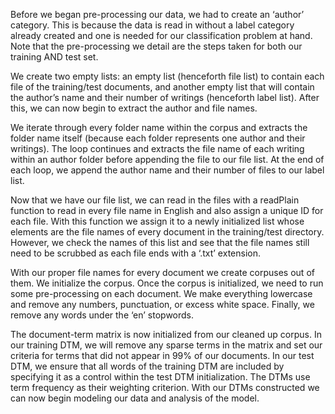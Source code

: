 Before we began pre-processing our data, we had to create an 'author' category. This is because the data is read in without a label category already created and one is needed for our classification problem at hand. Note that the pre-processing we detail are the steps taken for both our training AND test set.

We create two empty lists: an empty list (henceforth file list) to contain each file of the training/test documents, and another empty list that will contain the author's name and their number of writings (henceforth label list). After this, we can now begin to extract the author and file names.

We iterate through every folder name within the corpus and extracts the folder name itself (because each folder represents one author and their writings). The loop continues and extracts the file name of each writing within an author folder before appending the file to our file list. At the end of each loop, we append the author name and their number of files to our label list.

Now that we have our file list, we can read in the files with a readPlain function to read in every file name in English and also assign a unique ID for each file. With this function we assign it to a newly initialized list whose elements are the file names of every document in the training/test directory. However, we check the names of this list and see that the file names still need to be scrubbed as each file ends with a '.txt' extension. 

With our proper file names for every document we create corpuses out of them. We initialize the corpus. Once the corpus is initialized, we need to run some pre-processing on each document. We make everything lowercase and remove any numbers, punctuation, or excess white space. Finally, we remove any words under the 'en' stopwords.

The document-term matrix is now initialized from our cleaned up corpus. In our training DTM, we will remove any sparse terms in the matrix and set our criteria for terms that did not appear in 99% of our documents. In our test DTM, we ensure that all words of the training DTM are included by specifying it as a control within the test DTM initialization. The DTMs use term frequency as their weighting criterion. With our DTMs constructed we can now begin modeling our data and analysis of the model.

